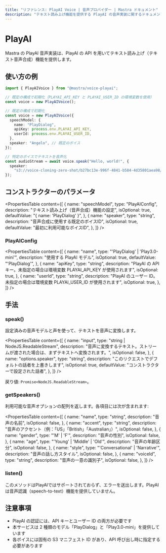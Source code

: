 ```yaml
---
title: "リファレンス: PlayAI Voice | 音声プロバイダー | Mastra ドキュメント"
description: "テキスト読み上げ機能を提供する PlayAI の音声実装に関するドキュメント。"
---
```


# PlayAI

Mastra の PlayAI 音声実装は、PlayAI の API を用いてテキスト読み上げ（テキスト音声合成）機能を提供します。

## 使い方の例

```typescript
import { PlayAIVoice } from "@mastra/voice-playai";

// 既定の構成で初期化（PLAYAI_API_KEY と PLAYAI_USER_ID の環境変数を使用）
const voice = new PlayAIVoice();

// 既定の構成で初期化
const voice = new PlayAIVoice({
  speechModel: {
    name: "PlayDialog",
    apiKey: process.env.PLAYAI_API_KEY,
    userId: process.env.PLAYAI_USER_ID,
  },
  speaker: "Angelo", // 既定のボイス
});

// 特定のボイスでテキストを音声化
const audioStream = await voice.speak("Hello, world!", {
  speaker:
    "s3://voice-cloning-zero-shot/b27bc13e-996f-4841-b584-4d35801aea98/original/manifest.json", // Dexter のボイス
});
```


## コンストラクターのパラメータ

<PropertiesTable
  content={[
    {
      name: "speechModel",
      type: "PlayAIConfig",
      description: "テキスト読み上げ（音声合成）機能の設定",
      isOptional: true,
      defaultValue: "{ name: 'PlayDialog' }",
    },
    {
      name: "speaker",
      type: "string",
      description: "音声合成に使用する既定のボイスID",
      isOptional: true,
      defaultValue: "最初に利用可能なボイスID",
    },
  ]}
/>

### PlayAIConfig

<PropertiesTable
  content={[
    {
      name: "name",
      type: "'PlayDialog' | 'Play3.0-mini'",
      description: "使用する PlayAI モデル",
      isOptional: true,
      defaultValue: "'PlayDialog'",
    },
    {
      name: "apiKey",
      type: "string",
      description:
        "PlayAI の API キー。未指定の場合は環境変数 PLAYAI_API_KEY が使用されます",
      isOptional: true,
    },
    {
      name: "userId",
      type: "string",
      description:
        "PlayAI のユーザー ID。未指定の場合は環境変数 PLAYAI_USER_ID が使用されます",
      isOptional: true,
    },
  ]}
/>

## 手法

### speak()

設定済みの音声モデルと声を使って、テキストを音声に変換します。

<PropertiesTable
  content={[
    {
      name: "input",
      type: "string | NodeJS.ReadableStream",
      description:
        "音声に変換するテキスト。ストリームが渡された場合は、まずテキストへ変換されます。",
      isOptional: false,
    },
    {
      name: "options.speaker",
      type: "string",
      description: "このリクエストでデフォルトの話者を上書きします",
      isOptional: true,
      defaultValue: "コンストラクターで設定された話者",
    },
  ]}
/>

戻り値: `Promise<NodeJS.ReadableStream>`。

### getSpeakers()

利用可能な音声オプションの配列を返します。各項目には次が含まれます:

<PropertiesTable
  content={[
    {
      name: "name",
      type: "string",
      description: "音声の名前",
      isOptional: false,
    },
    {
      name: "accent",
      type: "string",
      description: "音声のアクセント（例：「US」「British」「Australian」）",
      isOptional: false,
    },
    {
      name: "gender",
      type: "'M' | 'F'",
      description: "音声の性別",
      isOptional: false,
    },
    {
      name: "age",
      type: "'Young' | 'Middle' | 'Old'",
      description: "音声の年齢区分",
      isOptional: false,
    },
    {
      name: "style",
      type: "'Conversational' | 'Narrative'",
      description: "音声の話し方スタイル",
      isOptional: false,
    },
    {
      name: "voiceId",
      type: "string",
      description: "音声の一意の識別子",
      isOptional: false,
    },
  ]}
/>

### listen()

このメソッドはPlayAIではサポートされておらず、エラーを送出します。PlayAIは音声認識（speech-to-text）機能を提供していません。

## 注意事項

- PlayAI の認証には、API キーとユーザー ID の両方が必要です
- 本サービスは 2 種類のモデル「PlayDialog」と「Play3.0-mini」を提供しています
- 各ボイスには固有の S3 マニフェスト ID があり、API 呼び出し時に指定する必要があります
